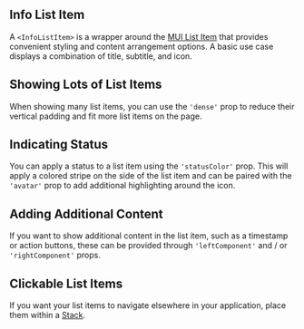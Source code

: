 
## Info List Item

A `<InfoListItem>` is a wrapper around the [MUI List Item](https://mui.com/material-ui/api/list-item/) that provides convenient styling and content arrangement options. A basic use case displays a combination of title, subtitle, and icon.

<InfoListItemWithIcon />

## Showing Lots of List Items

When showing many list items, you can use the `'dense'` prop to reduce their vertical padding and fit more list items on the page.

<DenseInfoListItem />

## Indicating Status

You can apply a status to a list item using the `'statusColor'` prop. This will apply a colored stripe on the side of the list item and can be paired with the `'avatar'` prop to add additional highlighting around the icon.

<InfoListItemWithStatusColor />

## Adding Additional Content

If you want to show additional content in the list item, such as a timestamp or action buttons, these can be provided through `'leftComponent'` and / or `'rightComponent'` props.

<InfoListItemWithRightComponent />

## Clickable List Items

If you want your list items to navigate elsewhere in your application, place them within a [Stack](https://mui.com/material-ui/api/stack/).

<InfoListItemInList />
